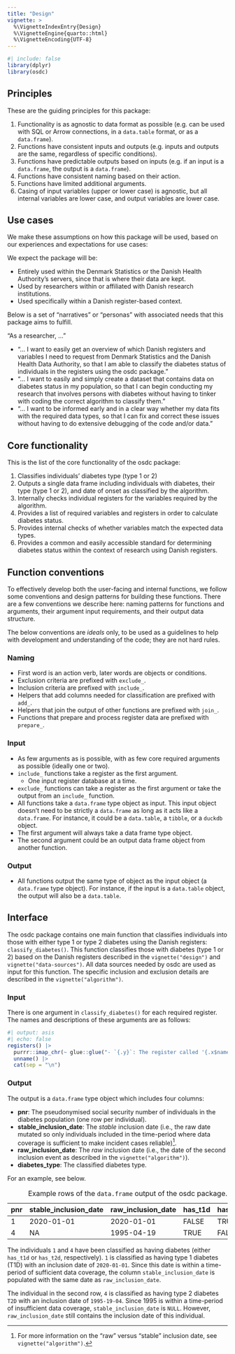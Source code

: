 ```yaml
---
title: "Design"
vignette: >
  %\VignetteIndexEntry{Design}
  %\VignetteEngine{quarto::html}
  %\VignetteEncoding{UTF-8}
---
```


```r
#| include: false
library(dplyr)
library(osdc)
```

## Principles

These are the guiding principles for this package:

1.  Functionality is as agnostic to data format as possible (e.g. can be
    used with SQL or Arrow connections, in a `data.table` format, or as
    a `data.frame`).
2.  Functions have consistent inputs and outputs (e.g. inputs and
    outputs are the same, regardless of specific conditions).
3.  Functions have predictable outputs based on inputs (e.g. if an input
    is a `data.frame`, the output is a `data.frame`).
4.  Functions have consistent naming based on their action.
5.  Functions have limited additional arguments.
6.  Casing of input variables (upper or lower case) is agnostic, but all
    internal variables are lower case, and output variables are lower
    case.

## Use cases

We make these assumptions on how this package will be used, based on our
experiences and expectations for use cases:

We expect the package will be:

-   Entirely used within the Denmark Statistics or the Danish Health
    Authority's servers, since that is where their data are kept.
-   Used by researchers within or affiliated with Danish research
    institutions.
-   Used specifically within a Danish register-based context.

Below is a set of "narratives" or "personas" with associated needs that
this package aims to fulfill.

"As a researcher, ..."

-   "... I want to easily get an overview of which Danish registers and
    variables I need to request from Denmark Statistics and the Danish
    Health Data Authority, so that I am able to classify the diabetes
    status of individuals in the registers using the osdc package."
-   "... I want to easily and simply create a dataset that contains data
    on diabetes status in my population, so that I can begin conducting
    my research that involves persons with diabetes without having to
    tinker with coding the correct algorithm to classify them."
-   "... I want to be informed early and in a clear way whether my data
    fits with the required data types, so that I can fix and correct
    these issues without having to do extensive debugging of the code
    and/or data."

## Core functionality

This is the list of the core functionality of the osdc package:

1.  Classifies individuals' diabetes type (type 1 or 2)
2.  Outputs a single data frame including individuals with diabetes,
    their type (type 1 or 2), and date of onset as classified by the
    algorithm.
3.  Internally checks individual registers for the variables required by
    the algorithm.
4.  Provides a list of required variables and registers in order to
    calculate diabetes status.
5.  Provides internal checks of whether variables match the expected
    data types.
6.  Provides a common and easily accessible standard for determining
    diabetes status within the context of research using Danish
    registers.

## Function conventions

To effectively develop both the user-facing and internal functions, we
follow some conventions and design patterns for building these
functions. There are a few conventions we describe here: naming patterns
for functions and arguments, their argument input requirements, and
their output data structure.

The below conventions are *ideals* only, to be used as a guidelines to
help with development and understanding of the code; they are not hard
rules.

### Naming

-   First word is an action verb, later words are objects or conditions.
-   Exclusion criteria are prefixed with `exclude_`.
-   Inclusion criteria are prefixed with `include_`.
-   Helpers that add columns needed for classification are prefixed with
    `add_`.
-   Helpers that join the output of other functions are prefixed with
    `join_`.
-   Functions that prepare and process register data are prefixed with
    `prepare_`.

### Input

-   As few arguments as is possible, with as few core required arguments
    as possible (ideally one or two).
-   `include_` functions take a register as the first argument.
    -   One input register database at a time.
-   `exclude_` functions can take a register as the first argument or
    take the output from an `include_` function.
-   All functions take a `data.frame` type object as input. This input
    object doesn't need to be strictly a `data.frame` as long as it acts
    like a `data.frame`. For instance, it could be a `data.table`, a
    `tibble`, or a `duckdb` object.
-   The first argument will always take a data frame type object.
-   The second argument could be an output data frame object from
    another function.

### Output

-   All functions output the same type of object as the input object (a
    `data.frame` type object). For instance, if the input is a
    `data.table` object, the output will also be a `data.table`.

## Interface

The osdc package contains one main function that classifies individuals
into those with either type 1 or type 2 diabetes using the Danish
registers: `classify_diabetes()`. This function classifies those with
diabetes (type 1 or 2) based on the Danish registers described in the
`vignette("design")` and `vignette("data-sources")`. All data sources
needed by osdc are used as input for this function. The specific
inclusion and exclusion details are described in the
`vignette("algorithm")`.

### Input

There is one argument in `classify_diabetes()` for each required
register. The names and descriptions of these arguments are as follows:

```r
#| output: asis
#| echo: false
registers() |>
  purrr::imap_chr(~ glue::glue("- `{.y}`: The register called '{.x$name}' in Danish.")) |>
  unname() |> 
  cat(sep = "\n")
```

### Output

The output is a `data.frame` type object which includes four columns:

-   **pnr**: The pseudonymised social security number of individuals in
    the diabetes population (one row per individual).
-   **stable_inclusion_date**: The *stable* inclusion date (i.e., the
    raw date mutated so only individuals included in the time-period
    where data coverage is sufficient to make incident cases
    reliable)[^1].
    <!-- TODO: Specify this time-period: e.g., later than 1997 -->
-   **raw_inclusion_date**: The *raw* inclusion date (i.e., the date of
    the second inclusion event as described in the
    `vignette("algorithm")`).
-   **diabetes_type**: The classified diabetes type.

[^1]: For more information on the "raw" versus "stable" inclusion date,
    see `vignette("algorithm")`.

For an example, see below.

| pnr | stable_inclusion_date | raw_inclusion_date | has_t1d | has_t1d |
|-----|-----------------------|--------------------|---------|---------|
| 1   | 2020-01-01            | 2020-01-01         | FALSE   | TRUE    |
| 4   | NA                    | 1995-04-19         | TRUE    | FALSE   |

: Example rows of the `data.frame` output of the osdc package.

The individuals `1` and `4` have been classified as having diabetes
(either `has_t1d` or `has_t2d`, respectively). `1` is classified as
having type 1 diabetes (T1D) with an inclusion date of `2020-01-01`.
Since this date is within a time-period of sufficient data coverage, the
column `stable_inclusion_date` is populated with the same date as
`raw_inclusion_date`.

The individual in the second row, `4` is classified as having type 2
diabetes `T2D` with an inclusion date of `1995-19-04`. Since 1995 is
within a time-period of insufficient data coverage,
`stable_inclusion_date` is `NULL`. However, `raw_inclusion_date` still
contains the inclusion date of this individual.

<!-- TODO: Specify the "stable" time-period: e.g., later than 1997 -->